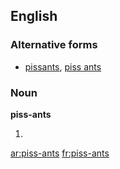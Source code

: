 ==English==

===Alternative forms===
* [[pissants]], [[piss ants]]

===Noun===
'''piss-ants'''

#{{plural of|[[piss-ant]]}}

[[ar:piss-ants]]
[[fr:piss-ants]]
